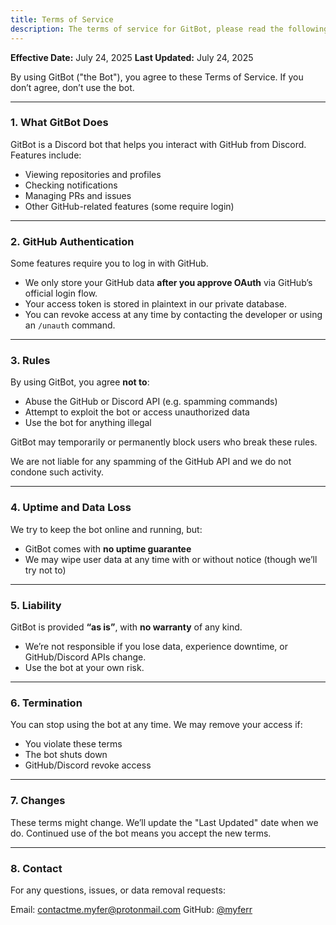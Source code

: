 ```yaml
---
title: Terms of Service
description: The terms of service for GitBot, please read the following document carefully.
---
```


**Effective Date:** July 24, 2025
**Last Updated:** July 24, 2025

By using GitBot ("the Bot"), you agree to these Terms of Service. If you don’t agree, don’t use the bot.

---

### 1. What GitBot Does

GitBot is a Discord bot that helps you interact with GitHub from Discord. Features include:

* Viewing repositories and profiles
* Checking notifications
* Managing PRs and issues
* Other GitHub-related features (some require login)

---

### 2. GitHub Authentication

Some features require you to log in with GitHub.

* We only store your GitHub data **after you approve OAuth** via GitHub’s official login flow.
* Your access token is stored in plaintext in our private database.
* You can revoke access at any time by contacting the developer or using an `/unauth` command.

---

### 3. Rules

By using GitBot, you agree **not to**:

* Abuse the GitHub or Discord API (e.g. spamming commands)
* Attempt to exploit the bot or access unauthorized data
* Use the bot for anything illegal

GitBot may temporarily or permanently block users who break these rules.

We are not liable for any spamming of the GitHub API and we do not condone such activity.

---

### 4. Uptime and Data Loss

We try to keep the bot online and running, but:

* GitBot comes with **no uptime guarantee**
* We may wipe user data at any time with or without notice (though we’ll try not to)

---

### 5. Liability

GitBot is provided **“as is”**, with **no warranty** of any kind.

* We’re not responsible if you lose data, experience downtime, or GitHub/Discord APIs change.
* Use the bot at your own risk.

---

### 6. Termination

You can stop using the bot at any time. We may remove your access if:

* You violate these terms
* The bot shuts down
* GitHub/Discord revoke access

---

### 7. Changes

These terms might change. We’ll update the "Last Updated" date when we do. Continued use of the bot means you accept the new terms.

---

### 8. Contact

For any questions, issues, or data removal requests:

Email: contactme.myfer@protonmail.com
GitHub: [@myferr](https://github.com/myferr)
